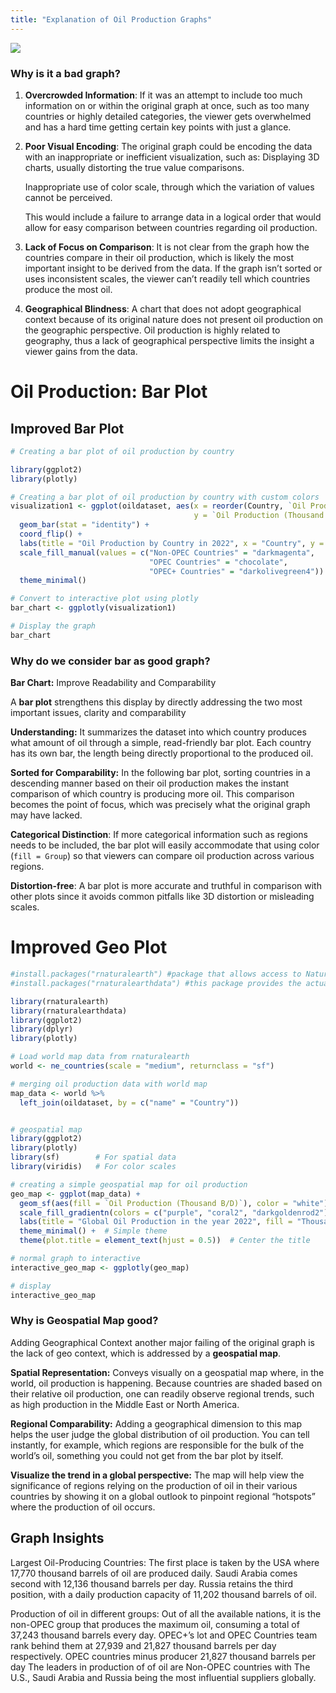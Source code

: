 ```yaml
---
title: "Explanation of Oil Production Graphs"
---
```



![](oil_graph.jpg)

### Why is it a bad graph? 

1. **Overcrowded Information**: If it was an attempt to include too much information on or within the original graph at once, such as too many countries or highly detailed categories, the viewer gets overwhelmed and has a hard time getting certain key points with just a glance.

2.  **Poor Visual Encoding**: The original graph could be encoding the data with an inappropriate or inefficient visualization, such as: Displaying 3D charts, usually distorting the true value comparisons.

    Inappropriate use of color scale, through which the variation of values cannot be perceived.

    This would include a failure to arrange data in a logical order that would allow for easy comparison between countries regarding oil production.

3.  **Lack of Focus on Comparison**: It is not clear from the graph how the countries compare in their oil production, which is likely the most important insight to be derived from the data. If the graph isn't sorted or uses inconsistent scales, the viewer can't readily tell which countries produce the most oil.

4.  **Geographical Blindness**: A chart that does not adopt geographical context because of its original nature does not present oil production on the geographic perspective. Oil production is highly related to geography, thus a lack of geographical perspective limits the insight a viewer gains from the data.

# Oil Production: Bar Plot
## Improved Bar Plot

```r
# Creating a bar plot of oil production by country

library(ggplot2)
library(plotly)

# Creating a bar plot of oil production by country with custom colors
visualization1 <- ggplot(oildataset, aes(x = reorder(Country, `Oil Production (Thousand B/D)`), 
                                         y = `Oil Production (Thousand B/D)`, fill = Group)) +
  geom_bar(stat = "identity") +
  coord_flip() +
  labs(title = "Oil Production by Country in 2022", x = "Country", y = "Production (Thousand B/D)") +
  scale_fill_manual(values = c("Non-OPEC Countries" = "darkmagenta", 
                               "OPEC Countries" = "chocolate", 
                               "OPEC+ Countries" = "darkolivegreen4")) +  
  theme_minimal()

# Convert to interactive plot using plotly
bar_chart <- ggplotly(visualization1)

# Display the graph
bar_chart
```


### Why do we consider bar as good graph?

**Bar Chart:** Improve Readability and Comparability

A **bar plot** strengthens this display by directly addressing the two most important issues, clarity and comparability

**Understanding:** It summarizes the dataset into which country produces what amount of oil through a simple, read-friendly bar plot. Each country has its own bar, the length being directly proportional to the produced oil.

**Sorted for Comparability:** In the following bar plot, sorting countries in a descending manner based on their oil production makes the instant comparison of which country is producing more oil. This comparison becomes the point of focus, which was precisely what the original graph may have lacked.

**Categorical Distinction**: If more categorical information such as regions needs to be included, the bar plot will easily accommodate that using color (`fill = Group`) so that viewers can compare oil production across various regions.

**Distortion-free**: A bar plot is more accurate and truthful in comparison with other plots since it avoids common pitfalls like 3D distortion or misleading scales.

# Improved Geo Plot

```r
#install.packages("rnaturalearth") #package that allows access to Natural Earth map data.
#install.packages("rnaturalearthdata") #this package provides the actual Natural Earth datasets.

library(rnaturalearth)
library(rnaturalearthdata)
library(ggplot2)
library(dplyr)
library(plotly)

# Load world map data from rnaturalearth
world <- ne_countries(scale = "medium", returnclass = "sf")

# merging oil production data with world map 
map_data <- world %>%
  left_join(oildataset, by = c("name" = "Country"))


# geospatial map 
library(ggplot2)
library(plotly)
library(sf)        # For spatial data
library(viridis)   # For color scales

# creating a simple geospatial map for oil production
geo_map <- ggplot(map_data) +
  geom_sf(aes(fill = `Oil Production (Thousand B/D)`), color = "white") +  # Fill countries with oil production data
  scale_fill_gradientn(colors = c("purple", "coral2", "darkgoldenrod2"), na.value = "gray") + 
  labs(title = "Global Oil Production in the year 2022", fill = "Thousand B/D") +  # Adding titles and legend labels
  theme_minimal() +  # Simple theme
  theme(plot.title = element_text(hjust = 0.5))  # Center the title

# normal graph to interactive
interactive_geo_map <- ggplotly(geo_map)

# display
interactive_geo_map

```


### Why is Geospatial Map good?

Adding Geographical Context another major failing of the original graph is the lack of geo context, which is addressed by a **geospatial map**.

**Spatial Representation:** Conveys visually on a geospatial map where, in the world, oil production is happening. Because countries are shaded based on their relative oil production, one can readily observe regional trends, such as high production in the Middle East or North America.

**Regional Comparability:** Adding a geographical dimension to this map helps the user judge the global distribution of oil production. You can tell instantly, for example, which regions are responsible for the bulk of the world's oil, something you could not get from the bar plot by itself.

**Visualize the trend in a global perspective:** The map will help view the significance of regions relying on the production of oil in their various countries by showing it on a global outlook to pinpoint regional "hotspots" where the production of oil occurs.


## Graph Insights

Largest Oil-Producing Countries:
The first place is taken by the USA where 17,770 thousand barrels of oil are produced daily.
Saudi Arabia comes second with 12,136 thousand barrels per day.
Russia retains the third position, with a daily production capacity of 11,202 thousand barrels of oil.

Production of oil in different groups:
Out of all the available nations, it is the non-OPEC group that produces the maximum oil, consuming a total of 37,243 thousand barrels every day.
OPEC+'s lot and OPEC Countries team rank behind them at 27,939 and 21,827 thousand barrels per day respectively.
OPEC countries minus producer 21,827 thousand barrels per day
The leaders in production of of oil are Non-OPEC countries with The U.S., Saudi Arabia and Russia being the most influential suppliers globally.